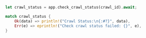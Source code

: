 ```rust Rust
let crawl_status = app.check_crawl_status(crawl_id).await;

match crawl_status {
    Ok(data) => println!("Crawl Status:\n{:#?}", data),
    Err(e) => eprintln!("Check crawl status failed: {}", e),
}
```